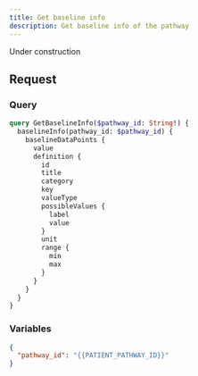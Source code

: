 ```yaml
---
title: Get baseline info
description: Get baseline info of the pathway
---
```


Under construction

## Request

### Query

```graphql
query GetBaselineInfo($pathway_id: String!) {
  baselineInfo(pathway_id: $pathway_id) {
    baselineDataPoints {
      value
      definition {
        id
        title
        category
        key
        valueType
        possibleValues {
          label
          value
        }
        unit
        range {
          min
          max
        }
      }
    }
  }
}
```

### Variables

```json
{
  "pathway_id": "{{PATIENT_PATHWAY_ID}}"
}
```
